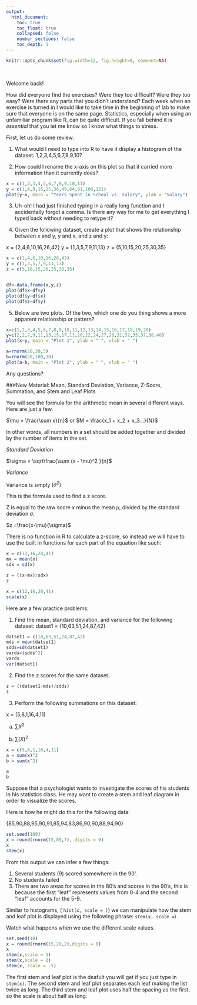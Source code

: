 ```yaml
---
output:
  html_document:
    toc: true
    toc_float: true
    collapsed: false
    number_sections: false
    toc_depth: 1
---
```


```r
knitr::opts_chunk$set(fig.width=12, fig.height=8, comment=NA)
```
<br>

Welcome back! 

How did everyone find the exercises? Were they too difficult? Were they too easy? Were there any parts that you didn't understand? Each week when an exercise is turned in I would like to take time in the beginning of lab to make sure that everyone is on the same page. Statistics, especially when using an unfamiliar program like R, can be quite difficult. If you fall behind it is *essential* that you let me know so I know what things to stress. 

First, let us do some review. 

1. What would I need to type into R to have it display a histogram of the dataset: 1,2,3,4,5,6,7,8,9,10?

2. How could I rename the x-axis on this plot so that it carried more information than it currently does?

```r
x = c(1,2,3,4,5,6,7,8,9,10,11)
y = c(1,4,9,16,25,36,49,64,81,100,121)
plot(y~x, main = "Years Spent in School vs. Salary", ylab = "Salary")
```

3. Uh-oh! I had just finished typing in a really long function and I accidentally forgot a comma. Is there any way for me to get everything I typed back without needing to retype it?

4. Given the following dataset, create a plot that shows the relationship between x and y, y and x, and z and y: 

x = {2,4,6,10,16,26,42}
y = {1,3,5,7,9,11,13}
z = {5,10,15,20,25,30,35}


```r
x = c(2,4,6,10,16,26,42)
y = c(1,3,5,7,9,11,13)
z = c(5,10,15,20,25,30,35)


df<-data.frame(x,y,z)
plot(df$x~df$y)
plot(df$y~df$x)
plot(df$z~df$y)
```

5. Below are two plots. Of the two, which one do you thing shows a more apparent relationship or pattern?

```r
x=c(1,2,3,4,5,6,7,8,9,10,11,12,13,14,15,16,17,18,19,20)
y=c(2,2,7,9,11,13,15,17,11,20,22,24,27,28,31,32,35,37,38,40)
plot(x~y, main = "Plot 1", ylab = " ", xlab = " ")

a=rnorm(20,20,5)
b=rnorm(20,100,10)
plot(a~b, main = "Plot 2", ylab = " ", xlab = " ")
```

Any questions?

###New Material: Mean, Standard Deviation, Variance, Z-Score, Summation, and Stem and Leaf Plots

You will see the formula for the arithmetic mean in several different ways. Here are just a few. 

$\mu = \frac{\sum x}{n}$ or $M = \frac{x_1 + x_2 + x_3...}{N}$

In other words, all numbers in a set should be added together and divided by the number of items in the set. 

*Standard Deviation*

$\sigma = \sqrt\frac{\sum (x - \mu)^2 }{n}$

*Variance*

Variance is simply $(\sigma ^2)$

This is the formula used to find a z score. 

Z is equal to the raw score $x$ minus the mean $\mu$, divided by the standard deviation $\sigma$.

$z =\frac{x-\mu}{\sigma}$

There is no function in R to calculate a z-score, so instead we will have to use the built in functions for each part of the equation like such:

```r
x = c(12,16,20,41)
mx = mean(x)
sdx = sd(x)

z = ((x-mx)/sdx)
z 
```

```r
x = c(12,16,20,41)
scale(x)
```

Here are a few practice problems:

1. Find the mean, standard deviation, and variance for the following dataset:
datset1 = {10,63,51,24,87,42}

```r
datset1 = c(10,63,51,24,87,42)
mds = mean(datset1)
sdds=sd(datset1)
vards=(sdds^2)
vards
var(datset1)

```
2. Find the z scores for the same dataset. 

```r
z = ((datset1-mds)/sdds)
z
```
3. Perform the following summations on this dataset:

x = (5,8,1,16,4,11)

a) $\sum X^2$

b) $\sum (X)^2$


```r
x = c(5,8,1,16,4,11)
a = sum(x)^2
b = sum(x^2)

a
b
```


Suppose that a psychologist wants to investigate the scores of his students in his statistics class. He may want to create a stem and leaf diagram in order to visualize the scores. 

Here is how he might do this for the following data:

{85,90,88,95,90,91,85,94,83,86,90,90,88,94,90}

```r
set.seed(100)
x = round(rnorm(15,89,7), digits = 0)
x
stem(x)

```

From this output we can infer a few things: 

1) Several students (9) scored somewhere in the 90'.
2) No students failed
3) There are two areas for scores in the 80's and scores in the 90's, this is because the first "leaf" represents values from 0-4 and the second "leaf" accounts for the 5-9.

Similar to histograms, ( `hist(x, scale = )`) we can manipulate how the stem and leaf plot is displayed using the following phrase: `stem(x, scale = `)

Watch what happens when we use the different scale values.

```r
set.seed(10)
x = round(rnorm(15,20,2),digits = 0)
x
stem(x,scale = 1)
stem(x,scale = 2)
stem(x, scale = .5)
```
The first stem and leaf plot is the deafult you will get if you just type in `stem(x)`.
The second stem and leaf plot separates each leaf making the list twice as long. 
The third stem and leaf plot uses half the spacing as the first, so the scale is about half as long. 


